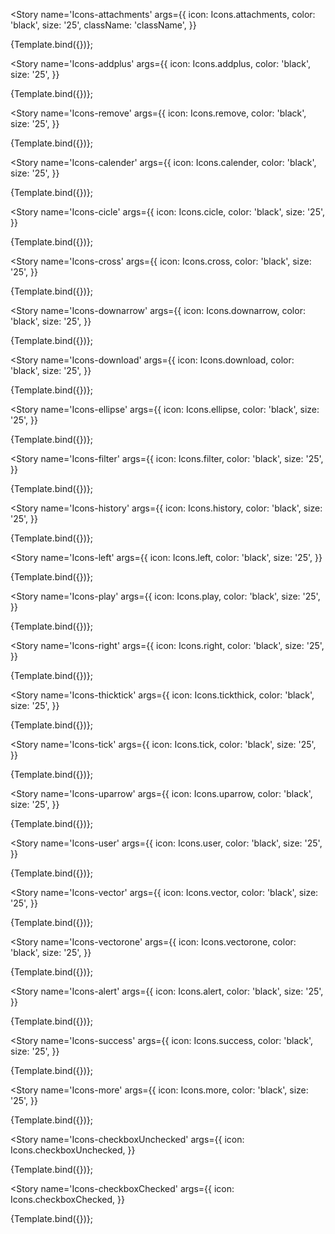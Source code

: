 
<Meta title='XT-UI-Kit-Components/Icons' component={Iconography} />


<Story
  name='Icons-attachments'
  args={{
    icon: Icons.attachments,
    color: 'black',
    size: '25',
    className: 'className',
  }}
>
  {Template.bind({})};
</Story>

<Story
  name='Icons-addplus'
  args={{
    icon: Icons.addplus,
    color: 'black',
    size: '25',
  }}
>
  {Template.bind({})};
</Story>

<Story
  name='Icons-remove'
  args={{
    icon: Icons.remove,
    color: 'black',
    size: '25',
  }}
>
  {Template.bind({})};
</Story>

<Story
  name='Icons-calender'
  args={{
    icon: Icons.calender,
    color: 'black',
    size: '25',
  }}
>
  {Template.bind({})};
</Story>

<Story
  name='Icons-cicle'
  args={{
    icon: Icons.cicle,
    color: 'black',
    size: '25',
  }}
>
  {Template.bind({})};
</Story>

<Story
  name='Icons-cross'
  args={{
    icon: Icons.cross,
    color: 'black',
    size: '25',
  }}
>
  {Template.bind({})};
</Story>

<Story
  name='Icons-downarrow'
  args={{
    icon: Icons.downarrow,
    color: 'black',
    size: '25',
  }}
>
  {Template.bind({})};
</Story>

<Story
  name='Icons-download'
  args={{
    icon: Icons.download,
    color: 'black',
    size: '25',
  }}
>
  {Template.bind({})};
</Story>

<Story
  name='Icons-ellipse'
  args={{
    icon: Icons.ellipse,
    color: 'black',
    size: '25',
  }}
>
  {Template.bind({})};
</Story>

<Story
  name='Icons-filter'
  args={{
    icon: Icons.filter,
    color: 'black',
    size: '25',
  }}
>
  {Template.bind({})};
</Story>

<Story
  name='Icons-history'
  args={{
    icon: Icons.history,
    color: 'black',
    size: '25',
  }}
>
  {Template.bind({})};
</Story>

<Story
  name='Icons-left'
  args={{
    icon: Icons.left,
    color: 'black',
    size: '25',
  }}
>
  {Template.bind({})};
</Story>

<Story
  name='Icons-play'
  args={{
    icon: Icons.play,
    color: 'black',
    size: '25',
  }}
>
  {Template.bind({})};
</Story>

<Story
  name='Icons-right'
  args={{
    icon: Icons.right,
    color: 'black',
    size: '25',
  }}
>
  {Template.bind({})};
</Story>

<Story
  name='Icons-thicktick'
  args={{
    icon: Icons.tickthick,
    color: 'black',
    size: '25',
  }}
>
  {Template.bind({})};
</Story>

<Story
  name='Icons-tick'
  args={{
    icon: Icons.tick,
    color: 'black',
    size: '25',
  }}
>
  {Template.bind({})};
</Story>

<Story
  name='Icons-uparrow'
  args={{
    icon: Icons.uparrow,
    color: 'black',
    size: '25',
  }}
>
  {Template.bind({})};
</Story>

<Story
  name='Icons-user'
  args={{
    icon: Icons.user,
    color: 'black',
    size: '25',
  }}
>
  {Template.bind({})};
</Story>

<Story
  name='Icons-vector'
  args={{
    icon: Icons.vector,
    color: 'black',
    size: '25',
  }}
>
  {Template.bind({})};
</Story>

<Story
  name='Icons-vectorone'
  args={{
    icon: Icons.vectorone,
    color: 'black',
    size: '25',
  }}
>
  {Template.bind({})};
</Story>

<Story
  name='Icons-alert'
  args={{
    icon: Icons.alert,
    color: 'black',
    size: '25',
  }}
>
  {Template.bind({})};
</Story>

<Story
  name='Icons-success'
  args={{
    icon: Icons.success,
    color: 'black',
    size: '25',
  }}
>
  {Template.bind({})};
</Story>

<Story
  name='Icons-more'
  args={{
    icon: Icons.more,
    color: 'black',
    size: '25',
  }}
>
  {Template.bind({})};
</Story>

<Story
  name='Icons-checkboxUnchecked'
  args={{
    icon: Icons.checkboxUnchecked,
  }}
>
  {Template.bind({})};
</Story>

<Story
  name='Icons-checkboxChecked'
  args={{
    icon: Icons.checkboxChecked,
  }}
>
  {Template.bind({})};
</Story>
